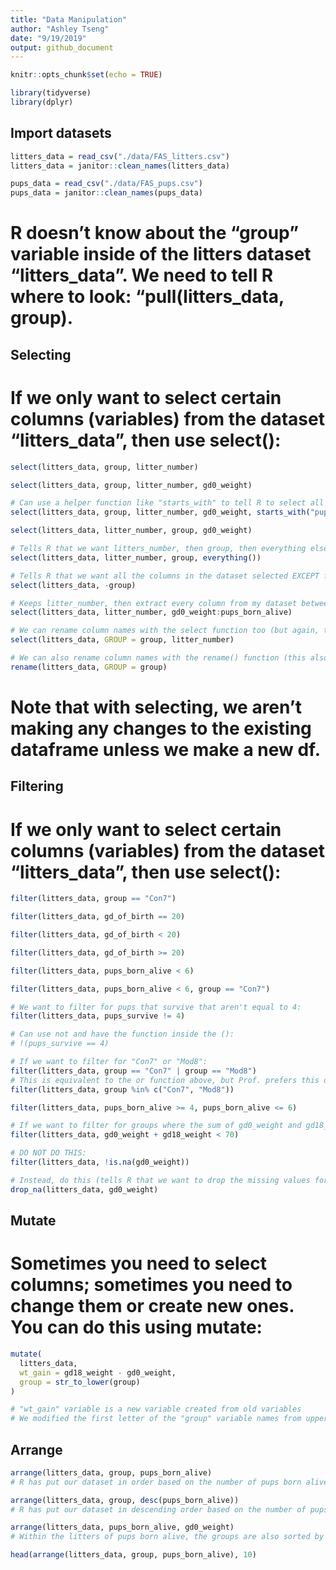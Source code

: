 ```yaml
---
title: "Data Manipulation"
author: "Ashley Tseng"
date: "9/19/2019"
output: github_document
---
```


```r
knitr::opts_chunk$set(echo = TRUE)

library(tidyverse)
library(dplyr)
```

## Import datasets

```r
litters_data = read_csv("./data/FAS_litters.csv")
litters_data = janitor::clean_names(litters_data)

pups_data = read_csv("./data/FAS_pups.csv")
pups_data = janitor::clean_names(pups_data)

```
# R doesn't know about the "group" variable inside of the litters dataset "litters_data". We need to tell R where to look: "pull(litters_data, group).



## Selecting

# If we only want to select certain columns (variables) from the dataset "litters_data", then use select():
```r
select(litters_data, group, litter_number)

select(litters_data, group, litter_number, gd0_weight)

# Can use a helper function like "starts_with" to tell R to select all columns from the dataset that start with "pups":
select(litters_data, group, litter_number, gd0_weight, starts_with("pups"))

select(litters_data, litter_number, group, gd0_weight)

# Tells R that we want litters_number, then group, then everything else to come after:
select(litters_data, litter_number, group, everything())

# Tells R that we want all the columns in the dataset selected EXCEPT for group (denoted by the -):
select(litters_data, -group)

# Keeps litter_number, then extract every column from my dataset between gd0_weight and pups_born_alive:
select(litters_data, litter_number, gd0_weight:pups_born_alive)

# We can rename column names with the select function too (but again, this isn't permanent):
select(litters_data, GROUP = group, litter_number)

# We can also rename column names with the rename() function (this also is not permanent!):
rename(litters_data, GROUP = group)

```
# Note that with selecting, we aren't making any changes to the existing dataframe unless we make a new df. 



## Filtering

# If we only want to select certain columns (variables) from the dataset "litters_data", then use select():

```r
filter(litters_data, group == "Con7")

filter(litters_data, gd_of_birth == 20)

filter(litters_data, gd_of_birth < 20)

filter(litters_data, gd_of_birth >= 20)

filter(litters_data, pups_born_alive < 6)

filter(litters_data, pups_born_alive < 6, group == "Con7")

# We want to filter for pups that survive that aren't equal to 4:
filter(litters_data, pups_survive != 4)

# Can use not and have the function inside the ():
# !(pups_survive == 4)

# If we want to filter for "Con7" or "Mod8":
filter(litters_data, group == "Con7" | group == "Mod8")
# This is equivalent to the or function above, but Prof. prefers this one: 
filter(litters_data, group %in% c("Con7", "Mod8"))

filter(litters_data, pups_born_alive >= 4, pups_born_alive <= 6)

# If we want to filter for groups where the sum of gd0_weight and gd18_weight is less than 70:
filter(litters_data, gd0_weight + gd18_weight < 70)

# DO NOT DO THIS:
filter(litters_data, !is.na(gd0_weight))

# Instead, do this (tells R that we want to drop the missing values for "gd0_weight" in the "litters_data" dataframe:
drop_na(litters_data, gd0_weight)

```



## Mutate

# Sometimes you need to select columns; sometimes you need to change them or create new ones. You can do this using mutate:
```r
mutate(
  litters_data,
  wt_gain = gd18_weight - gd0_weight,
  group = str_to_lower(group)
)

# "wt_gain" variable is a new variable created from old variables
# We modified the first letter of the "group" variable names from upper case to lower case
```



## Arrange

```r
arrange(litters_data, group, pups_born_alive)
# R has put our dataset in order based on the number of pups born alive

arrange(litters_data, group, desc(pups_born_alive))
# R has put our dataset in descending order based on the number of pups born alive

arrange(litters_data, pups_born_alive, gd0_weight)
# Within the litters of pups born alive, the groups are also sorted by their gd0_weight

head(arrange(litters_data, group, pups_born_alive), 10)
```




